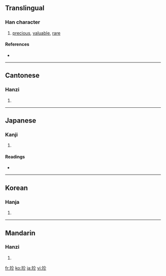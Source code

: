 {{see|珎}}
==Translingual==

===Han character===
{{Han char|rn=96|rad=玉|as=05|sn=9|four=1812<sub>2</sub>|canj=一土人竹竹 (MGOHH)|ids=⿰[[王]][[㐱]]}}

# [[precious]], [[valuable]], [[rare]]

====References====
* {{Han ref|kx=0730.040|dkj=20920|dj=1141.160|hdz=21107.090|uh=73CD|ud=29645|bh=ACC3|bd=44227}}

----

==Cantonese==

===Hanzi===
{{yue-hanzi|jyut=|y=jan1}}

# {{defn|Cantonese}}

----

==Japanese==

===Kanji===
{{ja-kanji|grade=c|rs=玉05}}

# {{defn|Japanese}}

====Readings====
* {{ja-readings|on=[[ちん]] (chin)|kun=[[めずらしい]] (mezurashii)}}

----

==Korean==

===Hanja===
{{ko-hanja|hangeul=진|eumhun=|rv=jin|mr=chin|y=cin}}

# {{defn|Korean}}

----

==Mandarin==

===Hanzi===
{{cmn-hanzi|pin=[[zhēn]] ([[zhen1]])|wg=chen<sup>1</sup>}}

# {{defn|Mandarin}}

[[fr:珍]]
[[ko:珍]]
[[ja:珍]]
[[vi:珍]]